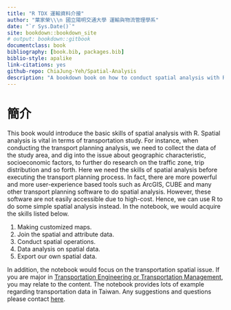 ```yaml
--- 
title: "R TDX 運輸資料介接"
author: "葉家榮\\\n 國立陽明交通大學 運輸與物流管理學系"
date: "`r Sys.Date()`"
site: bookdown::bookdown_site
# output: bookdown::gitbook
documentclass: book
bibliography: [book.bib, packages.bib]
biblio-style: apalike
link-citations: yes
github-repo: ChiaJung-Yeh/Spatial-Analysis
description: "A bookdown book on how to conduct spatial analysis with R."
---
```



# **簡介**

This book would introduce the basic skills of spatial analysis with R. Spatial analysis is vital in terms of transportation study. For instance, when conducting the transport planning analysis, we need to collect the data of the study area, and dig into the issue about geographic characteristic, socioeconomic factors, to further do research on the traffic zone, trip distribution and so forth. Here we need the skills of spatial analysis before executing the transport planning process. In fact, there are more powerful and more user-experience based tools such as ArcGIS, CUBE and many other transport planning software to do spatial analysis. However, these software are not easily accessible due to high-cost. Hence, we can use R to do some simple spatial analysis instead. In the notebook, we would acquire the skills listed below.  

1. Making customized maps.  
2. Join the spatial and attribute data.  
3. Conduct spatial operations.  
4. Data analysis on spatial data.  
5. Export our own spatial data.  

In addition, the notebook would focus on the transportation spatial issue. If you are major in [Transportation Engineering or Transportation Management](https://www.tlm.nctu.edu.tw/en/), you may relate to the content. The notebook provides lots of example regarding transportation data in Taiwan. Any suggestions and questions please contact <a href="mailto:1328robert@gmail.com"><u>here</u></a>.
<br/>

